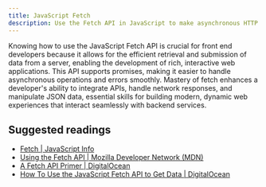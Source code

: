 ```yaml
---
title: JavaScript Fetch
description: Use the Fetch API in JavaScript to make asynchronous HTTP requests to load data from the server without refreshing the webpage.
---
```


Knowing how to use the JavaScript Fetch API is crucial for front end developers because it allows for the efficient retrieval and submission of data from a server, enabling the development of rich, interactive web applications. This API supports promises, making it easier to handle asynchronous operations and errors smoothly. Mastery of fetch enhances a developer's ability to integrate APIs, handle network responses, and manipulate JSON data, essential skills for building modern, dynamic web experiences that interact seamlessly with backend services.

## Suggested readings

- [Fetch | JavaScript Info](https://javascript.info/fetch)
- [ Using the Fetch API | Mozilla Developer Network (MDN)](https://developer.mozilla.org/en-US/docs/Web/API/Fetch_API/Using_Fetch)
- [A Fetch API Primer | DigitalOcean](https://www.digitalocean.com/community/tutorials/js-fetch-api)
- [How To Use the JavaScript Fetch API to Get Data | DigitalOcean](https://www.digitalocean.com/community/tutorials/how-to-use-the-javascript-fetch-api-to-get-data)
